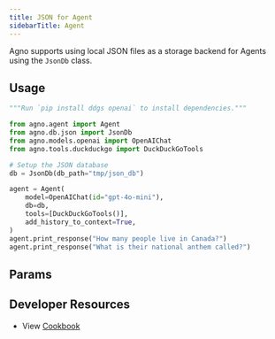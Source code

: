 ```yaml
---
title: JSON for Agent
sidebarTitle: Agent
---
```


Agno supports using local JSON files as a storage backend for Agents using the `JsonDb` class.

## Usage

```python json_for_agent.py
"""Run `pip install ddgs openai` to install dependencies."""

from agno.agent import Agent
from agno.db.json import JsonDb
from agno.models.openai import OpenAIChat
from agno.tools.duckduckgo import DuckDuckGoTools

# Setup the JSON database
db = JsonDb(db_path="tmp/json_db")

agent = Agent(
    model=OpenAIChat(id="gpt-4o-mini"),
    db=db,
    tools=[DuckDuckGoTools()],
    add_history_to_context=True,
)
agent.print_response("How many people live in Canada?")
agent.print_response("What is their national anthem called?")
```

## Params

<Snippet file="db-json-params.mdx" />

## Developer Resources

- View [Cookbook](https://github.com/agno-agi/agno/tree/v2.0/cookbook/db/json/json_for_agent.py)